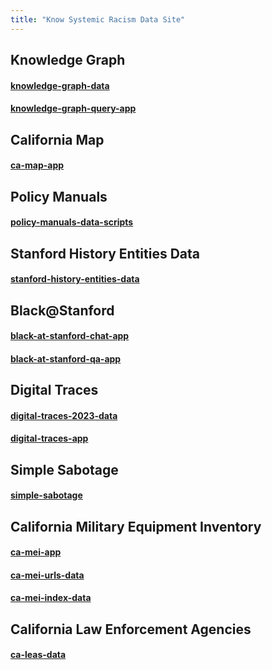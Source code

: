 ```yaml
---
title: "Know Systemic Racism Data Site"
---
```



## Knowledge Graph
#### [knowledge-graph-data](https://github.com/know-systemic-racism/knowledge-graph-data)
#### [knowledge-graph-query-app](https://github.com/know-systemic-racism/knowledge-graph-query-app)

## California Map
#### [ca-map-app](https://github.com/know-systemic-racism/ca-map-app)

## Policy Manuals
#### [policy-manuals-data-scripts](https://github.com/know-systemic-racism/policy-manuals-data-scripts)

## Stanford History Entities Data
#### [stanford-history-entities-data](https://github.com/know-systemic-racism/stanford-history-entities-data)

## Black@Stanford
#### [black-at-stanford-chat-app](https://github.com/know-systemic-racism/black-at-stanford-chat-app)
#### [black-at-stanford-qa-app](https://github.com/know-systemic-racism/black-at-stanford-qa-app)

## Digital Traces
#### [digital-traces-2023-data](https://github.com/know-systemic-racism/digital-traces-2023-data)
#### [digital-traces-app](https://github.com/know-systemic-racism/digital-traces-app)

## Simple Sabotage
#### [simple-sabotage](https://github.com/know-systemic-racism/simple-sabotage)

## California Military Equipment Inventory
#### [ca-mei-app](https://github.com/know-systemic-racism/ca-mei-app)
#### [ca-mei-urls-data](https://github.com/know-systemic-racism/ca-mei-urls-data)
#### [ca-mei-index-data](https://github.com/know-systemic-racism/ca-mei-index-data)


## California Law Enforcement Agencies
#### [ca-leas-data](https://github.com/know-systemic-racism/ca-leas-data)
